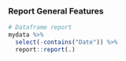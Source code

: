 
### Report General Features

```r
# Dataframe report
mydata %>% 
  select(-contains("Date")) %>%
  report::report(.)
```

